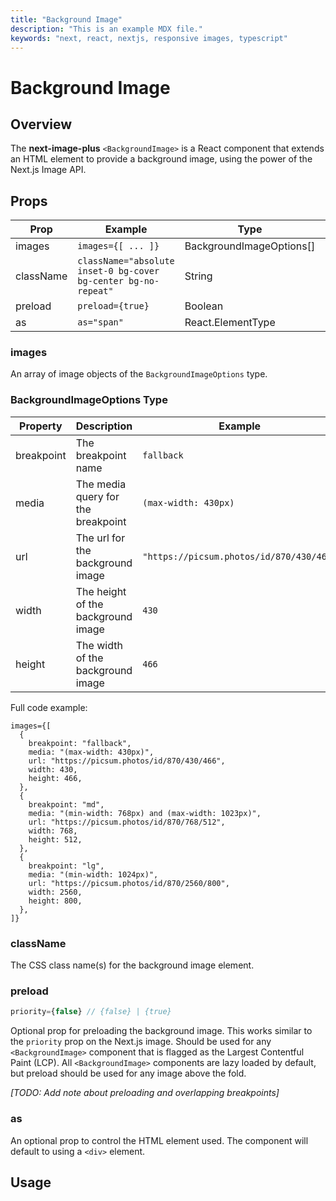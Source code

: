 ```yaml
---
title: "Background Image"
description: "This is an example MDX file."
keywords: "next, react, nextjs, responsive images, typescript"
---
```


# Background Image

## Overview

The **next-image-plus** `<BackgroundImage>` is a React component that extends an HTML element to provide a background image,
using the power of the Next.js Image API.

## Props

| Prop      | Example                                                        | Type                     | Status   |
| --------- | -------------------------------------------------------------- | ------------------------ | -------- |
| images    | `images={[ ... ]}`                                             | BackgroundImageOptions[] | Required |
| className | `className="absolute inset-0 bg-cover bg-center bg-no-repeat"` | String                   | Required |
| preload   | `preload={true}`                                               | Boolean                  | -        |
| as        | `as="span"`                                                    | React.ElementType        | -        |

### images

An array of image objects of the `BackgroundImageOptions` type.

### BackgroundImageOptions Type

| Property   | Description                        | Example                                  | Type   |
| ---------- | ---------------------------------- | ---------------------------------------- | ------ |
| breakpoint | The breakpoint name                | `fallback`                               | string |
| media      | The media query for the breakpoint | `(max-width: 430px)`                     | string |
| url        | The url for the background image   | `"https://picsum.photos/id/870/430/466"` | string |
| width      | The height of the background image | `430`                                    | number |
| height     | The width of the background image  | `466`                                    | number |

Full code example:

```tsx
images={[
  {
    breakpoint: "fallback",
    media: "(max-width: 430px)",
    url: "https://picsum.photos/id/870/430/466",
    width: 430,
    height: 466,
  },
  {
    breakpoint: "md",
    media: "(min-width: 768px) and (max-width: 1023px)",
    url: "https://picsum.photos/id/870/768/512",
    width: 768,
    height: 512,
  },
  {
    breakpoint: "lg",
    media: "(min-width: 1024px)",
    url: "https://picsum.photos/id/870/2560/800",
    width: 2560,
    height: 800,
  },
]}
```

### className

The CSS class name(s) for the background image element.

### preload

```ts
priority={false} // {false} | {true}
```

Optional prop for preloading the background image. This works similar to the `priority` prop on the Next.js image.
Should be used for any `<BackgroundImage>` component that is flagged as the Largest Contentful Paint (LCP).
All `<BackgroundImage>` components are lazy loaded by default, but preload should be used for any image above the fold.

_[TODO: Add note about preloading and overlapping breakpoints]_

### as

An optional prop to control the HTML element used. The component will default to using a `<div>` element.

## Usage
